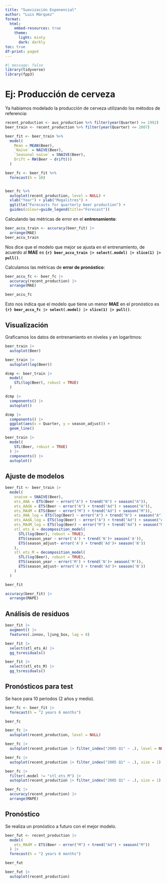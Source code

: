 ```yaml
---
title: "Suavización Exponencial"
author: "Luis Márquez"
format:
  html:
    embed-resources: true
    theme:
      light: minty
      dark: darkly
toc: true
df-print: paged
---
```



```r
#| message: false
library(tidyverse)
library(fpp3)
```

# Ej: Producción de cerveza

Ya habíamos modelado la producción de cerveza utilizando los métodos de referencia:

```r
recent_production <- aus_production %>% filter(year(Quarter) >= 1992)
beer_train <- recent_production %>% filter(year(Quarter) <= 2007)

beer_fit <- beer_train %>%
  model(
    Mean = MEAN(Beer),
    `Naïve` = NAIVE(Beer),
    `Seasonal naïve` = SNAIVE(Beer),
    Drift = RW(Beer ~ drift())
  )

beer_fc <- beer_fit %>%
  forecast(h = 10)


beer_fc %>%
  autoplot(recent_production, level = NULL) +
  xlab("Year") + ylab("Megalitres") +
  ggtitle("Forecasts for quarterly beer production") +
  guides(colour=guide_legend(title="Forecast"))
```

Calculando las métricas de error en el **entrenamiento**:

```r
beer_accu_train <- accuracy(beer_fit) |> 
  arrange(MAE)
beer_accu_train
```

Nos dice que el modelo que mejor se ajusta en el entrenamiento, de acuerdo al **MAE** es **`{r} beer_accu_train |> select(.model) |> slice(1) |> pull()`**.

Calculamos las métricas de **error de pronóstico**:

```r
beer_accu_fc <- beer_fc |> 
  accuracy(recent_production) |> 
  arrange(MAE)

beer_accu_fc
```

Esto nos indica que el modelo que tiene un menor **MAE** en el pronóstico es **`{r} beer_accu_fc |> select(.model) |> slice(1) |> pull()`**.

## Visualización

Graficamos los datos de entrenamiento en niveles y en logaritmos:

```r
beer_train |> 
  autoplot(Beer)

beer_train |> 
  autoplot(log(Beer))
```

```r
dcmp <- beer_train |> 
  model(
    STL(log(Beer), robust = TRUE)
  ) 

dcmp |> 
  components() |> 
  autoplot()

dcmp |> 
  components() |> 
  ggplot(aes(x = Quarter, y = season_adjust)) +
  geom_line()

beer_train |> 
  model(
    STL(Beer, robust = TRUE)
  ) |> 
  components() |> 
  autoplot()
```

## Ajuste de modelos

```r
beer_fit <- beer_train |> 
  model(
    snaive = SNAIVE(Beer),
    ets_ANA = ETS(Beer ~ error("A") + trend("N") + season("A")),
    ets_AAdA = ETS(Beer ~ error("A") + trend("Ad") + season("A")),
    ets_MAdM = ETS(Beer ~ error("M") + trend("Ad") + season("M")),
    ets_ANA_log = ETS(log(Beer) ~ error("A") + trend("N") + season("A")),
    ets_AAdA_log = ETS(log(Beer) ~ error("A") + trend("Ad") + season("A")),
    ets_MAdM_log = ETS(log(Beer) ~ error("M") + trend("Ad") + season("M")),
    stl_ets_A = decomposition_model(
      STL(log(Beer), robust = TRUE),
      ETS(season_year ~ error('A') + trend('N')+ season('A')),
      ETS(season_adjust~ error('A') + trend('Ad')+ season('N'))
    ),
    stl_ets_M = decomposition_model(
      STL(log(Beer), robust = TRUE),
      ETS(season_year ~ error('M') + trend('N')+ season('M')),
      ETS(season_adjust~ error('A') + trend('Ad')+ season('N'))
    )
  )  

beer_fit
```

```r
accuracy(beer_fit) |> 
  arrange(MAPE)
```

## Análisis de residuos

```r
beer_fit |> 
  augment() |> 
  features(.innov, ljung_box, lag = 8)
```

```r
beer_fit |> 
  select(stl_ets_A) |> 
  gg_tsresiduals()

beer_fit |> 
  select(stl_ets_M) |> 
  gg_tsresiduals()
```

## Pronósticos para test

Se hace para 10 periodos (2 años y medio).

```r
beer_fc <- beer_fit |> 
  forecast(h = "2 years 6 months")

beer_fc

beer_fc |> 
  autoplot(recent_production, level = NULL)

beer_fc |> 
  autoplot(recent_production |> filter_index("2005 Q1" ~ .), level = NULL, size = 1)

beer_fc |> 
  autoplot(recent_production |> filter_index("2005 Q1" ~ .), size = 1) + facet_wrap(~ .model, ncol = 3) + theme(legend.position = NULL)

beer_fc |> 
  filter(.model != "stl_ets_M") |> 
  autoplot(recent_production |> filter_index("2005 Q1" ~ .), size = 1) + facet_wrap(~ .model, ncol = 3) + theme(legend.position = NULL)

beer_fc |> 
  accuracy(recent_production) |> 
  arrange(MAPE)
```

## Pronóstico

Se realiza un pronóstico a futuro con el mejor modelo.

```r
beer_fut <- recent_production |> 
  model(
    ets_MAdM = ETS(Beer ~ error("M") + trend("Ad") + season("M"))
  ) |> 
  forecast(h = "2 years 6 months")

beer_fut

beer_fut |> 
  autoplot(recent_production)
```


